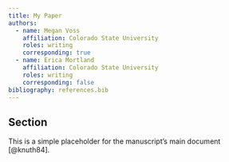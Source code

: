 ```yaml
---
title: My Paper
authors:
  - name: Megan Voss
    affiliation: Colorado State University
    roles: writing
    corresponding: true
  - name: Erica Mortland
    affiliation: Colorado State University
    roles: writing
    corresponding: false
bibliography: references.bib
---
```


## Section
This is a simple placeholder for the manuscript's main document [@knuth84].

